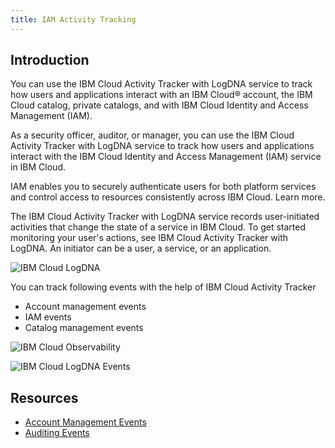 ```yaml
---
title: IAM Activity Tracking
---
```



<PageDescription>


</PageDescription>

## Introduction

You can use the IBM Cloud Activity Tracker with LogDNA service to track how users and applications interact with an IBM Cloud® account, the IBM Cloud catalog, private catalogs, and with IBM Cloud Identity and Access Management (IAM).

As a security officer, auditor, or manager, you can use the IBM Cloud Activity Tracker with LogDNA service to track how users and applications interact with the IBM Cloud Identity and Access Management (IAM) service in IBM Cloud.

IAM enables you to securely authenticate users for both platform services and control access to resources consistently across IBM Cloud. Learn more.

The IBM Cloud Activity Tracker with LogDNA service records user-initiated activities that change the state of a service in IBM Cloud. To get started monitoring your user's actions, see IBM Cloud Activity Tracker with LogDNA. An initiator can be a user, a service, or an application.

![IBM Cloud LogDNA](images/Overview.png)

You can track following events with the help of IBM Cloud Activity Tracker

- Account management events
- IAM events
- Catalog management events

![IBM Cloud Observability](images/Observe.png)

![IBM Cloud LogDNA Events](images/LogDNA.png)

## Resources

- [Account Management Events](https://cloud.ibm.com/docs/Activity-Tracker-with-LogDNA?topic=Activity-Tracker-with-LogDNA-at_events_acc_mgt)
- [Auditing Events](https://cloud.ibm.com/docs/account?topic=account-acct_iam_tracking)

